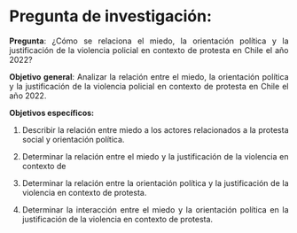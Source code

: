 # Pregunta de investigación:
<div style="text-align: justify">

**Pregunta**: ¿Cómo se relaciona el miedo, la orientación política y la justificación de la violencia policial en contexto de protesta en Chile el año 2022?

**Objetivo general**: Analizar la relación entre el miedo, la orientación política y la justificación de la violencia policial en contexto de protesta en Chile el año 2022. 

**Objetivos específicos:** 

1.	Describir la relación entre miedo a los actores relacionados a la protesta social y orientación política.

2.	Determinar la relación entre el miedo y la justificación de la violencia en contexto de 

3.	Determinar la relación entre la orientación política y la justificación de la violencia en contexto de protesta.

4.	Determinar la interacción entre el miedo y la orientación política en la justificación de la violencia en contexto de protesta.

